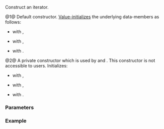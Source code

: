 {{cpp/ranges/chunk_by_view/iterator/title|''iterator''}}
{{cpp/ranges/chunk_by_view/navbar}}

{{dcl begin}}
{{dcl|num=1|since=c++23|1=
/*iterator*/() = default;
}}
{{dcl|num=2|notes={{mark expos}}|1=
private:
constexpr /*iterator*/( chunk_by_view&amp; parent,
                        ranges::iterator_t&lt;V&gt; current,
                        ranges::iterator_t&lt;V&gt; next );
}}
{{dcl end}}

Construct an iterator.

@1@ Default constructor. [[cpp/language/value_initialization|Value-initializes]] the underlying data-members as follows:
* {{rlpi|/#Data members|parent_}} with {{c/core|nullptr}},
* {{rlpi|/#Data members|current_}} with {{c|ranges::iterator_t&lt;V&gt;()}},
* {{rlpi|/#Data members|next_}} with {{c|ranges::iterator_t&lt;V&gt;()}}.

@2@ A private constructor which is used by {{tt|chunk_by_view::begin}} and {{tt|chunk_by_view::end}}. This constructor is not accessible to users. Initializes:
* {{rlpi|/#Data members|parent_}} with {{c|std::addressof(parent)}},
* {{rlpi|/#Data members|current_}} with {{c|current}},
* {{rlpi|/#Data members|next_}} with {{c|next}}.

===Parameters===
{{par begin}}
{{par|parent|a parent object}}
{{par|current, next|iterators}}
{{par end}}

===Example===
{{example
|code=
|output=
}}

{{langlinks|de|es|ja|ru|zh}}
